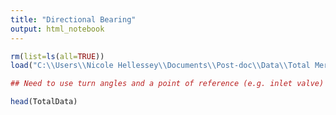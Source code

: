 ---
title: "Directional Bearing"
output: html_notebook
---


```{r}

rm(list=ls(all=TRUE))
load("C:\\Users\\Nicole Hellessey\\Documents\\Post-doc\\Data\\Total Merged Data File.Rdata")

## Need to use turn angles and a point of reference (e.g. inlet valve) to determine directional bearing

head(TotalData)


```

